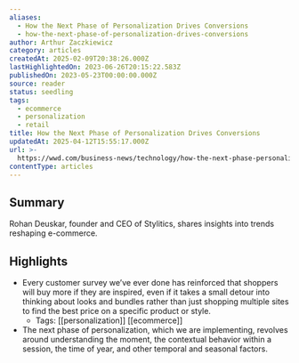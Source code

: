```yaml
---
aliases:
  - How the Next Phase of Personalization Drives Conversions
  - how-the-next-phase-of-personalization-drives-conversions
author: Arthur Zaczkiewicz
category: articles
createdAt: 2025-02-09T20:38:26.000Z
lastHighlightedOn: 2023-06-26T20:15:22.583Z
publishedOn: 2023-05-23T00:00:00.000Z
source: reader
status: seedling
tags:
  - ecommerce
  - personalization
  - retail
title: How the Next Phase of Personalization Drives Conversions
updatedAt: 2025-04-12T15:55:17.000Z
url: >-
  https://wwd.com/business-news/technology/how-the-next-phase-personalization-drives-conversions-1235660474/?utm_source=Sailthru&utm_medium=email&utm_campaign=Issue:%202023-05-25%20Retail%20Dive:%20Tech%20%5Bissue:50820%5D&utm_term=Retail%20Dive:%20Tech
contentType: articles
---
```

## Summary

Rohan Deuskar, founder and CEO of Stylitics, shares insights into trends reshaping e-commerce.

## Highlights

- Every customer survey we’ve ever done has reinforced that shoppers will buy more if they are inspired, even if it takes a small detour into thinking about looks and bundles rather than just shopping multiple sites to find the best price on a specific product or style.
    - Tags: [[personalization]] [[ecommerce]]
- The next phase of personalization, which we are implementing, revolves around understanding the moment, the contextual behavior within a session, the time of year, and other temporal and seasonal factors.
